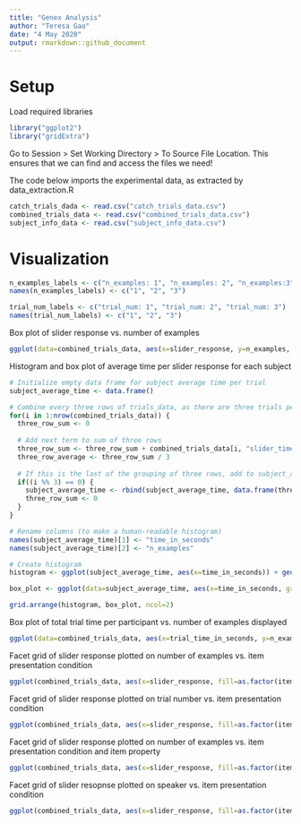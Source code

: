 ```yaml
---
title: "Genex Analysis"
author: "Teresa Gao"
date: "4 May 2020"
output: rmarkdown::github_document
---
```


# Setup

Load required libraries
```r

library("ggplot2")
library("gridExtra")

```


Go to Session > Set Working Directory > To Source File Location. This ensures that we can find and access the files we need!

The code below imports the experimental data, as extracted by data_extraction.R

```r

catch_trials_dada <- read.csv("catch_trials_data.csv")
combined_trials_data <- read.csv("combined_trials_data.csv")
subject_info_data <- read.csv("subject_info_data.csv")

```

# Visualization

```r

n_examples_labels <- c("n_examples: 1", "n_examples: 2", "n_examples:3")
names(n_examples_labels) <- c("1", "2", "3")

trial_num_labels <- c("trial_num: 1", "trial_num: 2", "trial_num: 3")
names(trial_num_labels) <- c("1", "2", "3")

```

Box plot of slider response vs. number of examples

```r

ggplot(data=combined_trials_data, aes(x=slider_response, y=n_examples, group=n_examples, fill=as.factor(n_examples))) + geom_boxplot() + labs(title="Slider response vs. number of examples", x="Slider response", y="Number of examples") + scale_fill_manual(values=c("indianred1", "lightgoldenrod1", "darkolivegreen2", "cornflowerblue")) + theme(legend.position="none")

```

Histogram and box plot of average time per slider response for each subject

```r

# Initialize empty data frame for subject average time per trial
subject_average_time <- data.frame()

# Combine every three rows of trials_data, as there are three trials per participant
for(i in 1:nrow(combined_trials_data)) {
  three_row_sum <- 0
  
  # Add next term to sum of three rows
  three_row_sum <- three_row_sum + combined_trials_data[i, "slider_time_in_seconds"]
  three_row_average <- three_row_sum / 3
  
  # If this is the last of the grouping of three rows, add to subject_average_time data frame
  if((i %% 3) == 0) {
    subject_average_time <- rbind(subject_average_time, data.frame(three_row_average, combined_trials_data[i, "n_examples"]))
    three_row_sum <- 0
  }
}

# Rename columns (to make a human-readable histogram)
names(subject_average_time)[1] <- "time_in_seconds"
names(subject_average_time)[2] <- "n_examples"

# Create histogram
histogram <- ggplot(subject_average_time, aes(x=time_in_seconds)) + geom_histogram(fill="cornflowerblue", color="black", bins=24) + labs(title="Average time per slider response", x="Average time (sec)", y="Count")

box_plot <- ggplot(data=subject_average_time, aes(x=time_in_seconds, group=n_examples, fill=as.factor(n_examples))) + geom_boxplot() + labs(title="Average time per slider response", x="Average time (sec)", y="Number of examples") + scale_fill_manual(values=c("indianred1", "lightgoldenrod1", "darkolivegreen2", "cornflowerblue")) + theme(legend.position="none")

grid.arrange(histogram, box_plot, ncol=2)

```

Box plot of total trial time per participant vs. number of examples displayed

```r

ggplot(data=combined_trials_data, aes(x=trial_time_in_seconds, y=n_examples, group=n_examples, fill=as.factor(n_examples))) + geom_boxplot() + labs(title="Total trial time vs. number of examples", x="Total trial time (sec)", y="Number of examples") + scale_fill_manual(values=c("indianred1", "lightgoldenrod1", "darkolivegreen2", "cornflowerblue")) + theme(legend.position="none")

```

Facet grid of slider response plotted on number of examples vs. item presentation condition

```r

ggplot(combined_trials_data, aes(x=slider_response, fill=as.factor(item_presentation_condition))) + geom_histogram(color="black", bins=16) + labs(x="Slider Response", y="Count") + facet_grid(n_examples ~ item_presentation_condition, labeller=label_both) + scale_fill_manual(values=c("indianred1", "lightgoldenrod1", "darkolivegreen2", "cornflowerblue")) + theme(legend.position="none")

```

Facet grid of slider response plotted on trial number vs. item presentation condition

```r
ggplot(combined_trials_data, aes(x=slider_response, fill=as.factor(item_presentation_condition))) + geom_histogram(color="black", bins=16) + labs(x="Slider Response", y="Count") + facet_grid(trial_num ~ item_presentation_condition, labeller=label_both) + scale_fill_manual(values=c("indianred1", "lightgoldenrod1", "darkolivegreen2", "cornflowerblue")) + theme(legend.position="none")
```

Facet grid of slider response plotted on number of examples vs. item presentation condition and item property

```r

ggplot(combined_trials_data, aes(x=slider_response, fill=as.factor(item_presentation_condition))) + geom_histogram(color="black", bins=6) + labs(x="Slider Response", y="Count") + facet_grid(n_examples ~ item_presentation_condition+property, labeller=labeller(n_examples=n_examples_labels)) + scale_fill_manual(values=c("indianred1", "lightgoldenrod1", "darkolivegreen2", "cornflowerblue")) + theme(legend.position="none")

```

Facet grid of slider resopnse plotted on speaker vs. item presentation condition

```r

ggplot(combined_trials_data, aes(x=slider_response, fill=as.factor(item_presentation_condition))) + geom_histogram(color="black", bins=16) + labs(x="Slider Response", y="Count") + facet_grid(speaker ~ item_presentation_condition, labeller=label_both) + scale_fill_manual(values=c("indianred1", "lightgoldenrod1", "darkolivegreen2", "cornflowerblue")) + theme(legend.position="none")

```